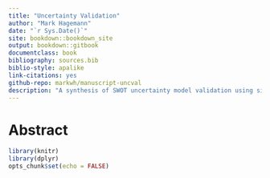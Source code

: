 ```yaml
--- 
title: "Uncertainty Validation"
author: "Mark Hagemann"
date: "`r Sys.Date()`"
site: bookdown::bookdown_site
output: bookdown::gitbook
documentclass: book
bibliography: sources.bib
biblio-style: apalike
link-citations: yes
github-repo: markwh/manuscript-uncval
description: "A synthesis of SWOT uncertainty model validation using simulations on the Sacramento River."
---
```


# Abstract

```r
library(knitr)
library(dplyr)
opts_chunk$set(echo = FALSE)
```


